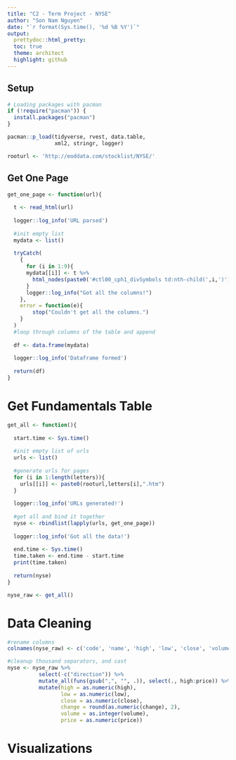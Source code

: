 ```yaml
---
title: "C2 - Term Project - NYSE"
author: "Son Nam Nguyen"
date: "`r format(Sys.time(), '%d %B %Y')`"
output:
  prettydoc::html_pretty:
  toc: true
  theme: architect
  highlight: github
---
```


## Setup

```r

# Loading packages with pacman
if (!require("pacman")) {
  install.packages("pacman")
}

pacman::p_load(tidyverse, rvest, data.table,
               xml2, stringr, logger)

rooturl <- 'http://eoddata.com/stocklist/NYSE/'
```

## Get One Page

```r

get_one_page <- function(url){
  
  t <- read_html(url)
  
  logger::log_info('URL parsed')
  
  #init empty list
  mydata <- list()
  
  tryCatch(
    {
      for (i in 1:9){
      mydata[[i]] <- t %>% 
        html_nodes(paste0('#ctl00_cph1_divSymbols td:nth-child(',i,')')) %>% html_text() %>% list()
      }
      logger::log_info("Got all the columns!")
    },
    error = function(e){
        stop("Couldn't get all the columns.")
    }
  )
  #loop through columns of the table and append
  
  df <- data.frame(mydata)
  
  logger::log_info('Dataframe formed')
  
  return(df)
}

```

# Get Fundamentals Table

```r

get_all <- function(){
  
  start.time <- Sys.time()
  
  #init empty list of urls
  urls <- list()
  
  #generate urls for pages
  for (i in 1:length(letters)){
    urls[[i]] <- paste0(rooturl,letters[i],".htm")
  }
  
  logger::log_info('URLs generated!')
  
  #get all and bind it together
  nyse <- rbindlist(lapply(urls, get_one_page))
  
  logger::log_info('Got all the data!')
  
  end.time <- Sys.time()
  time.taken <- end.time - start.time
  print(time.taken)
  
  return(nyse)
}

nyse_raw <- get_all()

```
# Data Cleaning

```r

#rename columns
colnames(nyse_raw) <- c('code', 'name', 'high', 'low', 'close', 'volume', 'change', 'direction', 'price')

#cleanup thousand separators, and cast
nyse <- nyse_raw %>%
          select(-c("direction")) %>%
          mutate_all(funs(gsub(",", "", .)), select(., high:price)) %>%
          mutate(high = as.numeric(high),
                 low = as.numeric(low),
                 close = as.numeric(close),
                 change = round(as.numeric(change), 2),
                 volume = as.integer(volume),
                 price = as.numeric(price))

```

# Visualizations

```r

```
